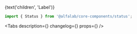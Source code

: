 


<Meta
    title='Компоненты/Status'
    component={Status}
/>


<!-- Canvas -->

<Story name='Status'>
    <Status
        color={select('color', colors, 'green')}
        view={select('view', ['soft', 'contrast'], 'soft')}
    >
        {text('children', 'Label')}
    </Status>
</Story>


<!-- Docs -->

<ComponentHeader
    name='Status'
    version={version}
    package='@alfalab/core-components/status'
    design='https://www.figma.com/file/cdNnkh2QdxuvYLrBm4cubM/Web-%3A%3A-Core-Default-Components?node-id=260%3A36153'
/>

```jsx
import { Status } from '@alfalab/core-components/status';
```

<Tabs
    description={<Description />}
    changelog={<Changelog />}
    props={<ArgsTable of={StatusTS} />}
/>
